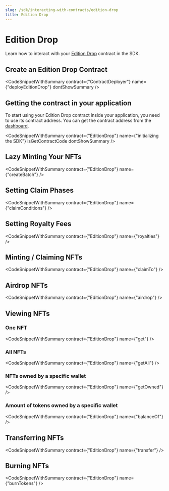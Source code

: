 ```yaml
---
slug: /sdk/interacting-with-contracts/edition-drop
title: Edition Drop
---
```



# Edition Drop

Learn how to interact with your [Edition Drop](/pre-built-contracts/edition-drop) contract in the SDK.

## Create an Edition Drop Contract

<CodeSnippetWithSummary
  contract={"ContractDeployer"}
  name={"deployEditionDrop"}
  dontShowSummary
/>

## Getting the contract in your application

To start using your Edition Drop contract inside your application, you need to use its contract address. You can get the contract address from the [dashboard](https://thirdweb.com/dashboard).

<CodeSnippetWithSummary
  contract={"EditionDrop"}
  name={"initializing the SDK"}
  isGetContractCode
  dontShowSummary
/>

## Lazy Minting Your NFTs

<CodeSnippetWithSummary contract={"EditionDrop"} name={"createBatch"} />

## Setting Claim Phases

<CodeSnippetWithSummary contract={"EditionDrop"} name={"claimConditions"} />

## Setting Royalty Fees

<CodeSnippetWithSummary contract={"EditionDrop"} name={"royalties"} />

## Minting / Claiming NFTs

<CodeSnippetWithSummary contract={"EditionDrop"} name={"claimTo"} />

## Airdrop NFTs

<CodeSnippetWithSummary contract={"EditionDrop"} name={"airdrop"} />

## Viewing NFTs

### One NFT

<CodeSnippetWithSummary contract={"EditionDrop"} name={"get"} />

### All NFTs

<CodeSnippetWithSummary contract={"EditionDrop"} name={"getAll"} />

### NFTs owned by a specific wallet

<CodeSnippetWithSummary contract={"EditionDrop"} name={"getOwned"} />

### Amount of tokens owned by a specific wallet

<CodeSnippetWithSummary contract={"EditionDrop"} name={"balanceOf"} />

## Transferring NFTs

<CodeSnippetWithSummary contract={"EditionDrop"} name={"transfer"} />

## Burning NFTs

<CodeSnippetWithSummary contract={"EditionDrop"} name={"burnTokens"} />
